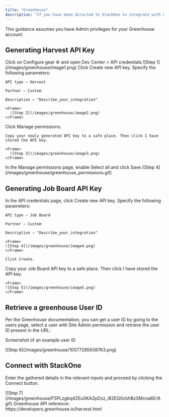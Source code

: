 ```yaml
---
title: "Greenhouse"
description: "If you have been directed to StackOne to integrate with Greenhouse, the following steps will help you understand the process and any necessary actions to configure successful integration."
---
```



<Warning>
  This guidance assumes you have Admin privileges for your Greenhouse account.
</Warning>


## Generating Harvest API Key

<Steps>
  <Step title="Open the Configuration Page">
    Click on Configure gear ⚙️ and open Dev Center > API credentials.
    ​
    <Frame>
      ![Step 1](/images/greenhouse/image1.png)   
    </Frame>
  </Step>
  <Step title="Create a New API Key">
    Click Create new API key. Specify the following parameters:

    API type – Harvest

    Partner – Custom

    Description – "Describe_your_integration"
    ​
    <Frame>
      ![Step 2](/images/greenhouse/image2.png) 
    </Frame>
  </Step>
  <Step title="Generate and Save the API Key">
    Click Manage permissions.

    Copy your newly generated API key to a safe place. Then click I have stored the API key.

    <Frame>
      ![Step 3](/images/greenhouse/image3.png)
    </Frame>
  </Step>
  <Step title="Enabling Permissions">
    In the Manage permissions page, enable Select all and click Save.
    ​
    <Frame>
      ![Step 4](/images/greenhouse/greenhouse_permissions.gif)
    </Frame>
  </Step>
</Steps>

## Generating Job Board API Key
<Steps> 
  <Step title="Create Job Board API Key">
    In the API credentials page, click Create new API key. Specify the following parameters:

    API type – Job Board

    Partner – Custom

    Description – "Describe_your_integration"

    <Frame>
    ![Step 4](/images/greenhouse/image4.png)
    </Frame>

    Click Create.
  </Step>
  <Step title="Save the API Key">
    Copy your Job Board API key to a safe place. Then click I have stored the API key.
  
    <Frame>
    ![Step 5](/images/greenhouse/image5.png)
    </Frame>
  </Step>
</Steps>




## Retrieve a greenhouse User ID
Per the Greenhouse documentation, you can get a user ID by going to the users page, select a user with Site Admin permission and retrieve the user ID present in the URL:

Screenshot of an example user ID

<Frame>
![Step 6](/images/greenhouse/10577285508763.png)
</Frame>

## Connect with StackOne
Enter the gathered details in the relevant inputs and proceed by clicking the Connect button.

<Frame>
![Step 7](/images/greenhouse/F5PLzgbq4ZEu0KA2pDzz_i82EQ0cbhBzSMcna6Er9.gif)
</Frame>

<IntegrationFooter />

<Card title="Useful Links" icon="link" href="/content/components/card-group">
  Greenhouse API reference: https://developers.greenhouse.io/harvest.html
</Card>
